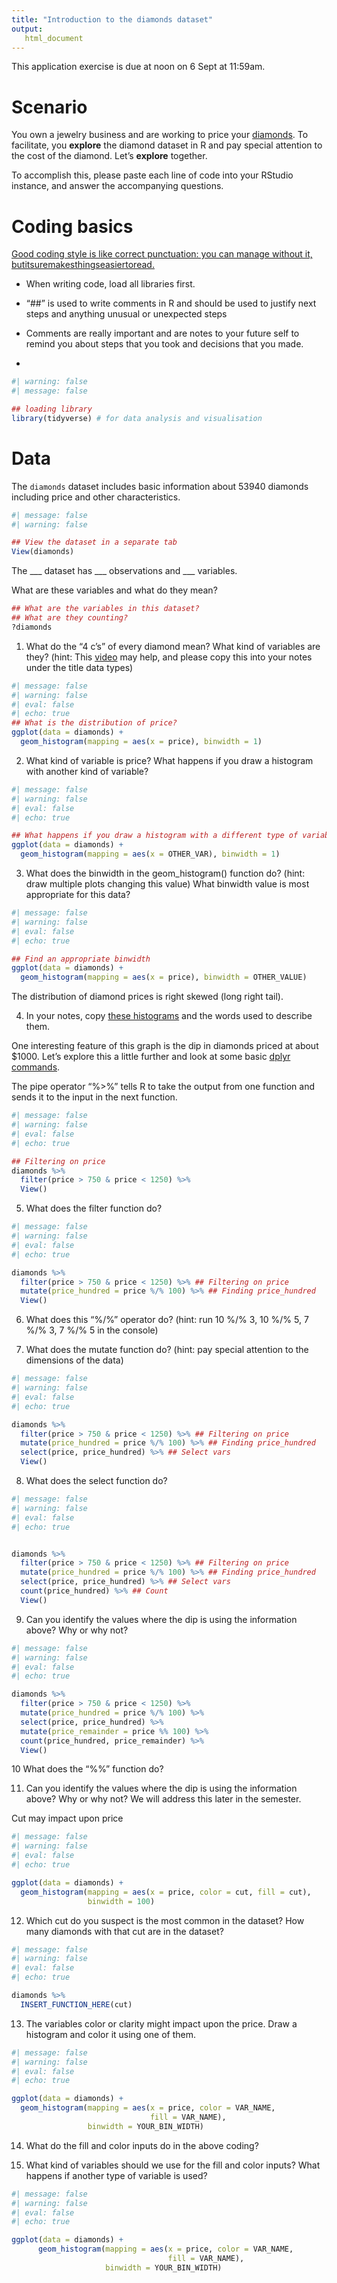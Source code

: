 ```yaml
---
title: "Introduction to the diamonds dataset"
output: 
   html_document
---
```


::: callout-important
This application exercise is due at noon on 6 Sept at 11:59am.
:::

# Scenario

You own a jewelry business and are working to price your [diamonds](tps://www.londonde.com/blogs/worlds-most-famous-diamonds/). To facilitate, you **explore** the diamond dataset in R and pay special attention to the cost of the diamond. Let's **explore** together.

To accomplish this, please paste each line of code into your RStudio instance, and answer the accompanying questions.

# Coding basics

[Good coding style is like correct punctuation: you can manage without it, butitsuremakesthingseasiertoread.](https://style.tidyverse.org/index.html)

-   When writing code, load all libraries first.

-   "\##" is used to write comments in R and should be used to justify next steps and anything unusual or unexpected steps

-   Comments are really important and are notes to your future self to remind you about steps that you took and decisions that you made.

- 

```r
#| warning: false
#| message: false

## loading library
library(tidyverse) # for data analysis and visualisation
```

# Data

The `diamonds` dataset includes basic information about 53940 diamonds including price and other characteristics.

```r
#| message: false
#| warning: false

## View the dataset in a separate tab
View(diamonds)
```

The \_\_\_ dataset has \_\_\_ observations and \_\_\_ variables.

What are these variables and what do they mean?

```r
## What are the variables in this dataset?
## What are they counting?
?diamonds
```

1.  What do the "4 c's" of every diamond mean? What kind of variables are they? (hint: This [video](https://www.youtube.com/watch?v=FqB5Es1HXI4) may help, and please copy this into your notes  under the title data types) 

```r
#| message: false
#| warning: false
#| eval: false
#| echo: true
## What is the distribution of price?
ggplot(data = diamonds) +
  geom_histogram(mapping = aes(x = price), binwidth = 1) 
```

2. What kind of variable is price? What happens if you draw a histogram with another kind of variable?

```r
#| message: false
#| warning: false
#| eval: false
#| echo: true

## What happens if you draw a histogram with a different type of variable?
ggplot(data = diamonds) +
  geom_histogram(mapping = aes(x = OTHER_VAR), binwidth = 1) 
```

3.  What does the binwidth in the geom_histogram() function do? (hint: draw multiple plots changing this value) What binwidth value is most appropriate for this data?

```r
#| message: false
#| warning: false
#| eval: false
#| echo: true

## Find an appropriate binwidth
ggplot(data = diamonds) +
  geom_histogram(mapping = aes(x = price), binwidth = OTHER_VALUE) 
```

The distribution of diamond prices is right skewed (long right tail).

4.  In your notes, copy [these histograms](https://www.statology.org/describe-shape-of-histogram/) and the words used to describe them.

One interesting feature of this graph is the dip in diamonds priced at about \$1000. Let's explore this a little further and look at some basic [dplyr commands](https://raw.githubusercontent.com/rstudio/cheatsheets/main/data-transformation.pdf).

The pipe operator "%>%" tells R to take the output from one function and sends it to the input in the next function.

```r
#| message: false
#| warning: false
#| eval: false
#| echo: true

## Filtering on price
diamonds %>% 
  filter(price > 750 & price < 1250) %>% 
  View()
```

5.  What does the filter function do?

```r
#| message: false
#| warning: false
#| eval: false
#| echo: true

diamonds %>% 
  filter(price > 750 & price < 1250) %>% ## Filtering on price
  mutate(price_hundred = price %/% 100) %>% ## Finding price_hundred
  View()
```

6.  What does this "%/%" operator do? (hint: run 10 %/% 3, 10 %/% 5, 7 %/% 3, 7 %/% 5 in the console)

7. What does the mutate function do? (hint: pay special attention to the dimensions of the data)

```r
#| message: false
#| warning: false
#| eval: false
#| echo: true

diamonds %>% 
  filter(price > 750 & price < 1250) %>% ## Filtering on price
  mutate(price_hundred = price %/% 100) %>% ## Finding price_hundred
  select(price, price_hundred) %>% ## Select vars
  View()
```

8. What does the select function do?

```r
#| message: false
#| warning: false
#| eval: false
#| echo: true


diamonds %>% 
  filter(price > 750 & price < 1250) %>% ## Filtering on price
  mutate(price_hundred = price %/% 100) %>% ## Finding price_hundred
  select(price, price_hundred) %>% ## Select vars
  count(price_hundred) %>% ## Count
  View()
```

9. Can you identify the values where the dip is using the information above? Why or why not?

```r
#| message: false
#| warning: false
#| eval: false
#| echo: true

diamonds %>% 
  filter(price > 750 & price < 1250) %>% 
  mutate(price_hundred = price %/% 100) %>% 
  select(price, price_hundred) %>% 
  mutate(price_remainder = price %% 100) %>% 
  count(price_hundred, price_remainder) %>% 
  View()
```

10  What does the "%%" function do?

11. Can you identify the values where the dip is using the information above? Why or why not? We will address this later in the semester.


Cut may impact upon price

```r
#| message: false
#| warning: false
#| eval: false
#| echo: true

ggplot(data = diamonds) +
  geom_histogram(mapping = aes(x = price, color = cut, fill = cut),
                 binwidth = 100) 
```

12.  Which cut do you suspect is the most common in the dataset? How many diamonds with that cut are in the dataset?

```r
#| message: false
#| warning: false
#| eval: false
#| echo: true

diamonds %>% 
  INSERT_FUNCTION_HERE(cut)
```

13.  The variables color or clarity might impact upon the price. Draw a histogram and color it using one of them.

```r
#| message: false
#| warning: false
#| eval: false
#| echo: true

ggplot(data = diamonds) +
  geom_histogram(mapping = aes(x = price, color = VAR_NAME, 
                               fill = VAR_NAME), 
                 binwidth = YOUR_BIN_WIDTH) 
```

14. What do the fill and color inputs do in the above coding?

15. What kind of variables should we use for the fill and color inputs? What happens if another type of variable is used?

```r
#| message: false
#| warning: false
#| eval: false
#| echo: true

ggplot(data = diamonds) +
      geom_histogram(mapping = aes(x = price, color = VAR_NAME, 
                                   fill = VAR_NAME), 
                     binwidth = YOUR_BIN_WIDTH) 
```




